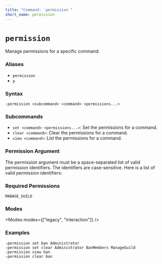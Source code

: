```yaml
---
title: "Command: `permission`"
short_name: permission
---
```



# `permission`

Manage permissions for a specific command.

### Aliases

-   `permission`
-   `p`

### Syntax

```
-permission <subcommand> <command> <permissions...>
```

### Subcommands

-   `set <command> <permissions...>`: Set the permissions for a command.
-   `clear <command>`: Clear the permissions for a command.
-   `view <command>`: List the permissions for a command.

### Permission Argument

The permission argument must be a space-separated list of valid permission identifiers. The identifiers are case-sensitive.
Here is a list of valid permission identifiers:

<ValidPermissionIdentifiers />

### Required Permissions

`MANAGE_GUILD`

### Modes

<Modes modes={["legacy", "interaction"]} />

### Examples

```
-permission set ban Administrator
-permission set clear Administrator BanMembers ManageGuild
-permission view ban
-permission clear ban
```

